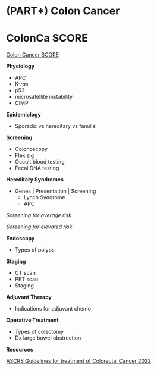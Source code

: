 # (PART\*) Colon Cancer {-}

# ColonCa SCORE  {#ColonObjCR}

[Colon Cancer SCORE](https://www.surgicalcore.org/modulecontent.aspx?id=1000690)

**Physiology**

  - APC
  - K-*ras*
  - p53
  - microsatellite instability
  - CIMP
  
**Epidemiology**

  - Sporadic vs hereditary vs familial
  
**Screening**

  - Colonoscopy
  - Flex sig
  - Occult blood testing
  - Fecal DNA testing
  
**Hereditary Syndromes**

  - Genes | Presentation | Screening
    - Lynch Syndrome
    - APC
  
*Screening for average risk*

*Screening for elevated risk*

**Endoscopy**

- Types of polyps

**Staging**

- CT scan
- PET scan
- Staging

**Adjuvant Therapy**

- Indications for adjuvant chemo

**Operative Treatment**

- Types of colectomy
- Dx large bowel obstruction


**Resources**

[ASCRS Guidelines for treatment of Colorectal Cancer 2022](https://fascrs.org/ascrs/media/files/downloads/2022-Colon-Cancer-CPG.pdf)


